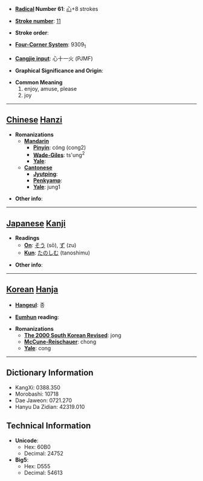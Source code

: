 * '''[[Wiktionary:Chinese radical index| Radical]] Number 61''': [[Wiktionary:Chinese radical index 心|心]]+8 strokes

* '''[[Wiktionary:Chinese total strokes index|Stroke number]]''': [[Wiktionary:Chinese total strokes index 11|11]]

* '''Stroke order''': 

* '''[[Wiktionary:Chinese four corner index|Four-Corner System]]''': 9309<sub>1</sub>

* '''[[Wiktionary:Chinese Cangjie index|Cangjie input]]''': 心十一火 (PJMF)

* '''Graphical Significance and Origin''': 

* '''Common Meaning'''
*#enjoy, amuse, please
*# joy


----

== [[Chinese]] [[Hanzi]] ==

* '''Romanizations'''
** '''[[Mandarin]]'''
*** '''[[Pinyin]]''': cóng (cong2)
*** '''[[Wade-Giles]]''': ts'ung<sup>2</sup>
*** '''[[Yale]]''': 
** '''[[Cantonese]]'''
*** '''[[Jyutping]]''':
*** '''[[Penkyamp]]''': 
*** '''[[Yale]]''': jung1

* '''Other info''': 

----

== [[Japanese]] [[Kanji]] ==

* '''Readings'''
** '''[[On]]''': [[そう]] (sō), [[ず]] (zu)
** '''[[Kun]]''': [[たのしむ]] (tanoshimu)

* '''Other info''':  

----

== [[Korean]] [[Hanja]] ==

* '''[[Hangeul]]''': 종

* '''[[Eumhun]] reading''': 

* '''Romanizations'''
** '''[[The 2000 South Korean Revised Romanization|The 2000 South Korean Revised]]''': jong
** '''[[McCune-Reischauer]]''': chong
** '''[[Yale]]''': cong

----

== Dictionary Information ==

* KangXi: 0388.350
* Morobashi: 10718
* Dae Jaweon: 0721.270
* Hanyu Da Zidian: 42319.010

== Technical Information ==

* '''Unicode''':
** Hex: 60B0
** Decimal: 24752
* '''Big5''':
** Hex: D555
** Decimal: 54613